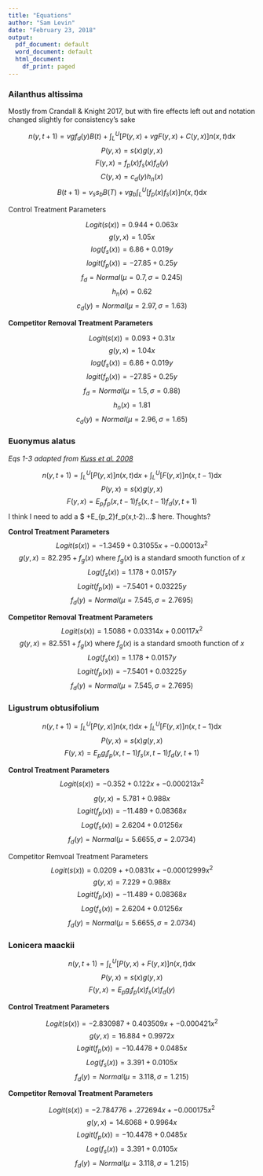 ```yaml
---
title: "Equations"
author: "Sam Levin"
date: "February 23, 2018"
output:
  pdf_document: default
  word_document: default
  html_document:
    df_print: paged
---
```


### Ailanthus altissima
Mostly from Crandall & Knight 2017, but with fire effects left out and notation changed slightly for consistency's sake

$$ 
n(y, t+1) = vgf_{d}(y)B(t) + \int_L^U [P(y,x) + vgF(y,x) + C(y,x)]n(x,t) \mathrm{d}x  
$$
$$
P(y, x) = s(x)g(y, x)
$$
$$
F(y, x) = f_{p}(x)f_{s}(x)f_{d}(y)
$$
$$
C(y,x) = c_{d}(y)h_{n}(x)
$$
$$
B(t+1) = v_{s}s_{b}B(T) + vg_{b{}} \int_L^U[f_{p}(x)f_{s}(x)]n(x,t) \mathrm{d}x 
$$

Control Treatment  Parameters

$$
Logit(s(x)) = 0.944 + 0.063x 
$$
$$
g(y,x) = 1.05x  
$$
$$ 
log(f_s(x)) = 6.86 + 0.019y 
$$
$$ 
logit(f_p(x)) = -27.85 + 0.25y 
$$
$$
f_d = Normal(\mu = 0.7, \sigma = 0.245) 
$$
$$ 
h_n(x) = 0.62 
$$
$$
c_d(y) = Normal(\mu = 2.97, \sigma = 1.63)
$$


**Competitor Removal Treatment Parameters**

$$ 
Logit(s(x)) = 0.093 + 0.31x 
$$
$$
g(y,x) = 1.04x 
$$
$$
log(f_s(x)) = 6.86 + 0.019y 
$$
$$
logit(f_p(x)) = -27.85 + 0.25y 
$$
$$
f_d = Normal(\mu = 1.5, \sigma = 0.88) 
$$
$$ 
h_n(x) = 1.81 
$$
$$ 
c_d(y) = Normal(\mu = 2.96, \sigma = 1.65) 
$$


### Euonymus alatus

_Eqs 1-3 adapted from [Kuss et al. 2008 ](https://pdfs.semanticscholar.org/59dc/056c6c597db340ab352bb7df38269793b88f.pdf)_

$$
n(y, t + 1) = \int_L^U [P(y,x)]n(x,t) \mathrm{d}x + \int_L^U [F(y,x)]n(x, t-1) \mathrm{d}x 
$$ 
$$
P(y,x) = s(x)g(y,x) 
$$
$$
F(y,x) = E_{p_{i}}f_{p}(x,t-1)f_{s}(x, t-1)f_{d}(y,t+1)
$$
I think I need to add a $ +E_{p_2}f_p(x,t-2)...$ here. Thoughts?



**Control Treatment Parameters**
$$
Logit(s(x)) = -1.3459 + 0.31055x + -0.00013x^2
$$
$$
g(y,x) = 82.295 + f_g(x) \text{ where } f_g(x) \text{ is a standard smooth function of }x
$$
$$
Log(f_s(x)) = 1.178 + 0.0157y 
$$
$$
Logit(f_p(x)) = -7.5401 + 0.03225y  
$$
$$
f_d(y) = Normal(\mu = 7.545, \sigma = 2.7695)
$$


**Competitor Removal Treatment Parameters**
$$
Logit(s(x)) = 1.5086 + 0.03314x + 0.00117x^2
$$
$$
g(y,x) = 82.551 + f_g(x) \text{ where } f_g(x) \text{ is a standard smooth function of }x
$$
$$ 
Log(f_s(x)) = 1.178 + 0.0157y 
$$
$$ 
Logit(f_p(x)) = -7.5401 + 0.03225y 
$$
$$ 
f_d(y) = Normal(\mu = 7.545, \sigma = 2.7695)
$$



### Ligustrum obtusifolium

$$ 
n(y, t + 1) = \int_L^U [P(y,x)]n(x,t) \mathrm{d}x  + \int_L^U[F(y,x)]n(x, t-1)\mathrm{d}x 
$$
$$
P(y,x) = s(x)g(y,x)
$$
$$
F(y,x) = E_p g_i f_p(x,t-1)f_s(x,t-1)f_d(y,t+1)
$$


**Control Treatment Parameters**
$$ 
Logit(s(x)) = -0.352 + 0.122x + -0.000213x^2
$$

$$ 
g(y,x) = 5.781 + 0.988x
$$
$$ 
Logit(f_p(x)) = -11.489 + 0.08368x
$$
$$ 
Log(f_s(x)) = 2.6204 + 0.01256x
$$
$$ 
f_d(y) = Normal(\mu = 5.6655, \sigma = 2.0734)
$$

Competitor Remvoal Treatment Parameters
$$ 
Logit(s(x)) = 0.0209 + + 0.0831x + -0.00012999x^2
$$
$$ 
g(y,x) = 7.229 + 0.988x
$$
$$ 
Logit(f_p(x)) = -11.489 + 0.08368x
$$
$$ 
Log(f_s(x)) = 2.6204 + 0.01256x
$$
$$ 
f_d(y) = Normal(\mu = 5.6655, \sigma = 2.0734)
$$

### Lonicera maackii 
$$ 
n(y, t + 1) = \int_L^U [P(y,x) + F(y,x)]n(x,t) \mathrm{d}x 
$$
$$
P(y,x) = s(x)g(y,x) 
$$
$$
F(y,x) = E_p g_i f_p(x)f_s(x)f_d(y)
$$

**Control Treatment Parameters**

$$
Logit(s(x)) = -2.830987 + 0.403509x + -0.000421x^2
$$
$$
g(y,x) = 16.884 + 0.9972x
$$
$$ 
Logit(f_p(x)) = -10.4478 + 0.0485x
$$
$$ 
Log(f_s(x)) = 3.391 + 0.0105x
$$
$$ 
f_d(y) = Normal(\mu = 3.118, \sigma = 1.215)
$$


**Competitor Removal Treatment Parameters**

$$
Logit(s(x)) = -2.784776 + .272694x + -0.000175x^2
$$
$$
g(y,x) = 14.6068 + 0.9964x
$$
$$ 
Logit(f_p(x)) = -10.4478 + 0.0485x
$$
$$
Log(f_s(x)) = 3.391 + 0.0105x
$$
$$ 
f_d(y) = Normal(\mu = 3.118, \sigma = 1.215)
$$
